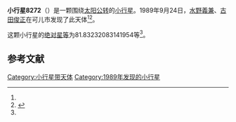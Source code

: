 {{Infobox planet
| bgcolour = #FFFFC0
| name = 8272 Iitatemura
| symbol = 
| image = 
| caption = 
| discovery = yes
| discovery_ref = 
| discoverer = [[水野義兼|水野義兼]]、[[古田俊正|古田俊正]]
| discovery_site = [[可儿市|可儿市]] 
| discovered = 1989年9月24日
| designations = yes
| mp_name = 
| named_after = 
| alt_names = 1989 SG/ 1934 UC / 1978 RV4 / 1978 TF3 / 1978 UB2 / 1989 TV10
| mp_category = [[主带小行星|主带小行星]]
| orbit_ref = <ref name="a">[http://ssd.jpl.nasa.gov/sbdb.cgi?sstr=8272 8272 Iitatemura] {{Wayback|url=http://ssd.jpl.nasa.gov/sbdb.cgi?sstr=8272 |date=20210812192255 }}，小行星數據庫瀏覽器（JPL Small-Body Database Browser）－[[美国国家航空航天局|美国国家航空航天局]]喷气推进实验室</ref>
| epoch = 2456400.5 (2013年4月18日更新)
| aphelion = {{convert|2.746786809856917|AU|km|3|abbr=on|lk=out}}
| perihelion = {{convert|2.022224916117968|AU|km|3|abbr=on}}
| semimajor = {{convert|2.384505862987442|AU|km|3|abbr=on}}
| eccentricity = 0.151931246
| period = 1344.918659 [[日|日]]<br />3.68[[儒略年|儒略年]]
| avg_speed = 
| inclination = 6.656570816342901
| asc_node = 356.7998637052888
| mean_anomaly = 
| arg_peri = 81.83232083141954
| satellites = 
| physical_characteristics = yes
| dimensions = 
| mass = 
| density = 
| surface_grav = 
| escape_velocity = 
| sidereal_day = 
| axial_tilt = 
| pole_ecliptic_lat = 
| pole_ecliptic_lon = 
| albedo = 
| temperatures= 
| temp_name1 = 
| mean_temp_1 = 
| max_temp_1 = 
| temp_name2 = 
| max_temp_2 = 
| spectral_type = 
| abs_magnitude = 81.83232083141954
}}

'''小行星8272'''（{{lang-en|8272 Iitatemura}}）是一颗围绕[[太阳|太阳]][[公转|公转]]的[[小行星|小行星]]。1989年9月24日，[[水野義兼|水野義兼]]、[[古田俊正|古田俊正]]在可儿市发现了此天体<ref name="a" /><ref>{{cite news|title=小行星列表|url=http://cfa-www.harvard.edu/iau/lists/NumberedMPs.txt|accessdate=2013-07-08|newspaper=哈佛大学|archive-date=2008-05-17|archive-url=https://web.archive.org/web/20080517010638/http://cfa-www.harvard.edu/iau/lists/NumberedMPs.txt|dead-url=no}}</ref>。

这颗小行星的[[绝对星等|绝对星等]]为81.83232083141954等<ref name="a" />。

==参考文献==
{{reflist}}
{{Minor Planet Number|[[小行星8271|小行星8271]]|[[小行星8273|小行星8273]]}}

{{小天体}}

[[Category:小行星带天体|Category:小行星带天体]]
[[Category:1989年发现的小行星|Category:1989年发现的小行星]]

{{asteroid-stub}}